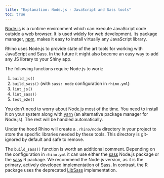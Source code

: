 ```yaml
---
title: "Explanation: Node.js - JavaScript and Sass tools"
toc: true
---
```


[Node.js](https://nodejs.org/en/about/) is a runtime environment
which can execute JavaScript code outside a web browser.
It is used widely for web development.
Its package manager, [npm](https://docs.npmjs.com/about-npm),
makes it easy to install virtually any JavaScript library.

Rhino uses Node.js to provide state of the art tools
for working with JavaScript and Sass.
In the future it might also become an easy way to add any JS library to your Shiny app.

The following functions require Node.js to work:

1. `build_js()`
2. `build_sass()` (with `sass: node` configuration in `rhino.yml`)
3. `lint_js()`
4. `lint_sass()`
5. `test_e2e()`

You don't need to worry about Node.js most of the time.
You need to install it on your system along with [yarn](https://classic.yarnpkg.com/lang/en/)
(an alternative package manager for Node.js).
The rest will be handled automatically.

Under the hood Rhino will create a `.rhino/node` directory in your project
to store the specific libraries needed by these tools.
This directory is git-ignored by default and safe to remove.

The `build_sass()` function is worth an additional comment.
Depending on the configuration in `rhino.yml`
it can use either the [sass](https://www.npmjs.com/package/sass) Node.js package
or the [sass](https://rstudio.github.io/sass/) R package.
We recommend the Node.js version, as it is the primary, actively developed implementation of Sass.
In contrast, the R package uses the deprecated
[LibSass](https://sass-lang.com/blog/libsass-is-deprecated) implementation.
